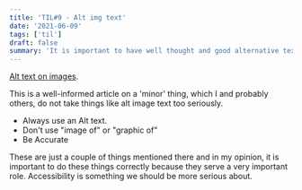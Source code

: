 ```yaml
---
title: 'TIL#9 - Alt img text'
date: '2021-06-09'
tags: ['til']
draft: false
summary: 'It is important to have well thought and good alternative text for images.'
---
```


[Alt text on images](https://dev.to/arshadayvid/how-to-write-good-alt-text-for-your-images-1f78).

This is a well-informed article on a 'minor' thing, which I and probably others, do not take things like alt image text too seriously.

- Always use an Alt text.
- Don't use "image of" or "graphic of"
- Be Accurate

These are just a couple of things mentioned there and in my opinion, it is important to do these things correctly because they serve a very important role. Accessibility is something we should be more serious about.
